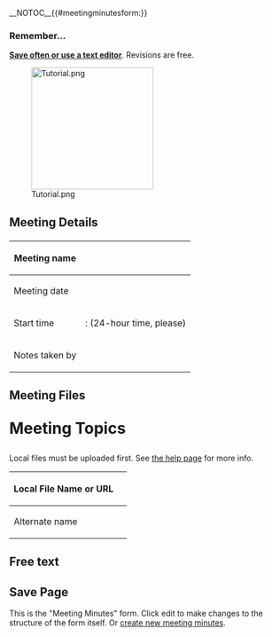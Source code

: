 <includeonly>__NOTOC__{{#meetingminutesform:}}{{{info|page name=<Meeting minutes[Meeting type]> - <Meeting minutes[Meeting date]>}}}
<div id="wikiPreview" style="display: none; padding-bottom: 25px; margin-bottom: 25px; border-bottom: 1px solid #AAAAAA;"></div>
{{{for template|Meeting minutes}}}<!--


Main Form Definition

-->
<div class="meeting-minutes-save-often">
<h3>Remember...</h3>
'''[[Help:Save Often|Save often or use a text editor]]'''. Revisions are free. 

[[File:Tutorial.png|link={{filepath:Meeting Minutes Tutorial.swf}}|220px]]
</div>

<h2>Meeting Details</h2>
<div class="meeting-minutes-edit-section multipleTemplateInstance">
{| class="formtable meeting-minutes-formtable"
! Meeting name
| {{{field|Meeting type|input type=combobox|values from category=Meeting|mandatory}}}
|-
! Meeting date
| {{{field|Meeting date|mandatory}}}
|-
! Start time
| {{{field|Start time hour|input type=text|maxlength=2|size=2|mandatory}}} : {{{field|Start time minute|input type=text|maxlength=2|size=2|mandatory}}} (24-hour time, please)
|-
! Notes taken by
| {{{field|Notes taken by|values from category=Person|mandatory|class=meeting-minutes-author-field}}}
|}
</div>

<h2>Meeting Files</h2>
{{{field|Meeting files|holds template}}}<!-- 






--><h1 style="margin-top:30px;">Meeting Topics</h1>

{{{field|Topics|holds template}}}

{{{end template}}}<!--













{{Meeting Minutes/Form Help/Topic Title}}
{{Meeting Minutes/Form Help/Topic Synopsis}}
{{Meeting Minutes/Form Help/Topic Related Articles}}
{{{field|Synopsis|input type=textarea|autogrow|maxlength=255|class=full-width no-links-allowed character-limit-255|placeholder=Synopsis}}}
{{Meeting Minutes/Form Help/Topic Full Text}}

    Topics

-->{{{for template|Topic from meeting|multiple|embed in field=Meeting minutes[Topics]|add button text=Add Topic}}}<div class="instance-wrapper">
{{{field|Has topic title|class=full-width no-links-allowed title-input-field|placeholder=Topic Title}}}

{{{field|Related article|input type=text with autocomplete|list|values from namespace=Main|class=full-width no-links-allowed|placeholder=Related articles}}}

{{{field|Full text|input type=textarea|autogrow|class=full-width shrink-on-blur emphasize meeting-topic-full-text|cols=75}}}
</div>{{{end template}}}<!--



    Meeting Files (uploads and external files)

-->{{{for template|Meeting Minutes/Files|multiple|embed in field=Meeting minutes[Meeting files]|add button text=Add File}}}
<div class="mti-help-box mti-hide-on-blur">
Local files must be uploaded first. See [[Help:Meeting Minutes|the help page]] for more info.
</div>
{| class="formtable meeting-minutes-formtable"
! Local File Name or URL
| {{{field|File or URL|class=full-width no-links-allowed|placeholder=Enter filename starting with File: or URL starting with http}}}
|-
! Alternate name
| {{{field|Alternate name|class=full-width no-links-allowed}}}
|}
{{{end template}}}<!--

-->
== Free text ==
{{Collapsible
  | Content =
* '''Use this field ''very'' sparingly'''
* Nothing in this field will be distributed to related pages
* Info in this field will be added to the end of the meeting minutes page
{{{standard input|free text|rows=10}}}
  | Collapse text = Hide Free Text
  | Expand text = Show Free Text Entry
  | Start hidden = true
}}


== Save Page ==
{{Collapsible
  | Content =
* '''Summary:''' Not required, but recommended if making a revision to a page. The summary will be included emails sent to people watching this page.
* '''Minor edit checkbox:''' Not required
* '''Watch this page checkbox:''' Check this box. If you are editing this page, in all likelihood you care about the content. Watch the page to have greater visibility into future changes. You can make it so the box is automatically checked by editing your preferences (top right of the screen). For more info see [[Help:Watching Pages]].
* '''Save page:''' Click this when you're done to save the page.
* '''Show preview:''' Click this to see what your wiki-markup will look like when formatted. Very handy for learning how to use the wiki.
* '''Show changes:''' Shows all changes you've made, compared to the previous revision (doesn't do much when creating a brand new page).
* '''Cancel:''' Don't click this unless you want to lose what you've been working on.
  | Collapse text = Hide Help
  | Expand text = Show Help
  | Start hidden = true
}}


{{{standard input|summary}}}

{{{standard input|minor edit}}} {{{standard input|watch}}}

{{{standard input|save}}} {{{standard input|preview}}} {{{standard input|changes}}} {{{standard input|cancel}}}
</includeonly><!--



  Below is content only shown on the Form:Meeting Minutes page

--><noinclude>
This is the "Meeting Minutes" form. Click edit to make changes to the structure of the form itself. Or [[Special:FormEdit/Meeting_Minutes|create new meeting minutes]].<!--{{#forminput:form=Meeting Minutes}}--></noinclude>
